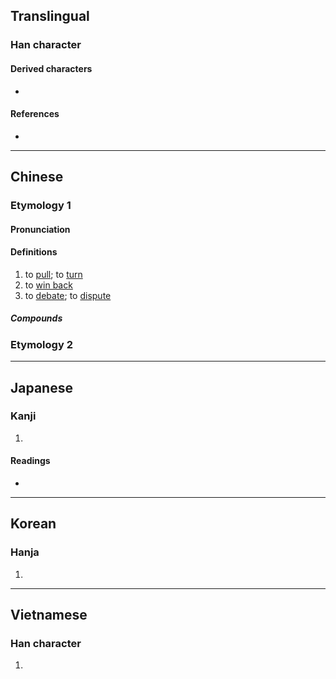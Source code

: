 {{character info/new}}
==Translingual==

===Han character===
{{Han char|rn=64|rad=手|as=04|sn=7|four=51047|canj=QHE|ids=⿰扌反}}

====Derived characters====
* {{l|mul|[[銴]]}}

====References====
* {{Han ref|kx=0419.020|dkj=11837|dj=0765.240|hdz=31840.010|uh=6273|ud=25203|bh=A7E6|bd=42982}}

----

==Chinese==

===Etymology 1===
{{zh-forms}}

====Pronunciation====
{{zh-pron
|m=bān
|c=baan2,baan1,paan1
|h=pfs=
|md=
|mn=pan/tw,xm,zz:pian
|mn_note=pan - literary; pian - vernacular
|w=
|mc=y
|oc=y
|cat=v
}}

====Definitions====
{{zh-hanzi}}

# to [[pull]]; to [[turn]]
# to [[win back]]
# to [[debate]]; to [[dispute]]

=====Compounds=====
{{zh-der|扳機|扳壺|扳留|扳扯|牽絲扳藤|扳價|扳搭饊子|扳本|扳纏不清|扳道|扳藤附葛|扳回一城|扳翻|扳罾|扳障|扳不倒兒|扳倒|扳指|扳害|扳話|扳談|扳差頭|扳子|扳回|扳手|扳岔子|扳厚}}

===Etymology 2===
{{zh-see|攀|v}}

----

==Japanese==

===Kanji===
{{ja-kanji|grade=|rs=手04}}

# {{rfdef|ja|sort=手04}}

====Readings====
* {{ja-readings|on=[[はん]] (han)|kun=[[ひく]] (hiku), [[さく]] (saku), [[ひきとめる]] (hikitomeru)}}

----

==Korean==

===Hanja===
{{ko-hanja|hangeul=반|eumhun=|rv=ban|mr=pan|y=pan}}

# {{rfdef|ko|sort=手04}}

----

==Vietnamese==

===Han character===
{{vi-hantu|[[bẳn]], [[ban]], [[bản]], [[bắn]]|rs=手04}}

# {{rfdef|vi|sort=手04}}